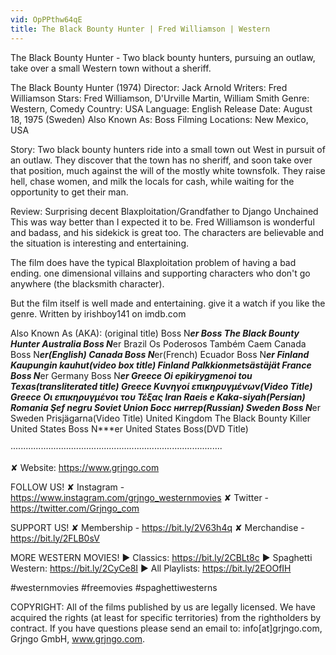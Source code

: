```yaml
---
vid: OpPPthw64qE
title: The Black Bounty Hunter | Fred Williamson | Western
---
```


The Black Bounty Hunter - Two black bounty hunters, pursuing an outlaw, take over a small Western town without a sheriff.

The Black Bounty Hunter (1974)
Director: Jack Arnold
Writers: Fred Williamson
Stars: Fred Williamson, D'Urville Martin, William Smith
Genre: Western, Comedy
Country: USA
Language: English
Release Date: August 18, 1975 (Sweden)
Also Known As: Boss
Filming Locations: New Mexico, USA

Story:
Two black bounty hunters ride into a small town out West in pursuit of an outlaw. They discover that the town has no sheriff, and soon take over that position, much against the will of the mostly white townsfolk. They raise hell, chase women, and milk the locals for cash, while waiting for the opportunity to get their man.

Review:
Surprising decent Blaxploitation/Grandfather to Django Unchained
This was way better than I expected it to be. Fred Williamson is wonderful and badass, and his sidekick is great too. The characters are believable and the situation is interesting and entertaining.

The film does have the typical Blaxploitation problem of having a bad ending. one dimensional villains and supporting characters who don't go anywhere (the blacksmith character).

But the film itself is well made and entertaining. give it a watch if you like the genre. Written by irishboy141 on imdb.com

Also Known As (AKA):
(original title) Boss N***er
Boss
The Black Bounty Hunter
Australia Boss N***er
Brazil Os Poderosos Também Caem
Canada Boss N***er(English)
Canada Boss N***er(French)
Ecuador Boss N***er
Finland Kaupungin kauhut(video box title)
Finland Palkkionmetsästäjät
France Boss N***er
Germany Boss N***er
Greece Oi epikirygmenoi tou Texas(transliterated title)
Greece Κυνηγοί επικηρυγμένων(Video Title)
Greece Οι επικηρυγμένοι του Τέξας
Iran Raeis e Kaka-siyah(Persian)
Romania Şef negru
Soviet Union Босс ниггер(Russian)
Sweden Boss N***er
Sweden Prisjägarna(Video Title)
United Kingdom The Black Bounty Killer
United States Boss N***er
United States Boss(DVD Title)

····················································································

✘ Website: https://www.grjngo.com

FOLLOW US!
✘ Instagram - https://www.instagram.com/grjngo_westernmovies
✘ Twitter - https://twitter.com/Grjngo_com

SUPPORT US!
✘ Membership - https://bit.ly/2V63h4q
✘ Merchandise - https://bit.ly/2FLB0sV

MORE WESTERN MOVIES! 
► Classics: https://bit.ly/2CBLt8c 
► Spaghetti Western: https://bit.ly/2CyCe8I 
► All Playlists: https://bit.ly/2EOOfIH 

#westernmovies #freemovies #spaghettiwesterns

COPYRIGHT: All of the films published by us are legally licensed. We have acquired the rights (at least for specific territories) from the rightholders by contract. If you have questions please send an email to: info[at]grjngo.com, Grjngo GmbH, www.grjngo.com.